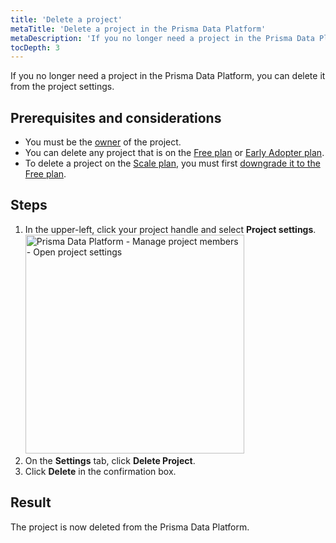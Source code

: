 ```yaml
---
title: 'Delete a project'
metaTitle: 'Delete a project in the Prisma Data Platform'
metaDescription: 'If you no longer need a project in the Prisma Data Platform, you can delete it from the project settings.'
tocDepth: 3
---
```


<TopBlock>

If you no longer need a project in the Prisma Data Platform, you can delete it from the project settings.
</TopBlock>

## Prerequisites and considerations

* You must be the [owner](/data-platform/members/user-roles) of the project.
* You can delete any project that is on the [Free plan](/data-platform/billing/plans-and-quotas#strongfreestrong-plan) or [Early Adopter plan](/data-platform/billing/early-adopter-plan).
* To delete a project on the [Scale plan](/data-platform/billing/plans-and-quotas#strongscalestrong-plan), you must first [downgrade it to the Free plan](/data-platform/billing/manage-plans#downgrade-to-free-plan).

## Steps

1. In the upper-left, click your project handle and select **Project settings**.
    <img
        src="https://res.cloudinary.com/prismaio/image/upload/v1666280499/docs/pdp/manage-project-members/manage-project-members-01-open-project-settings_zaodgg.png"
        alt="Prisma Data Platform - Manage project members - Open project settings"
        width="350px"
    />
2. On the **Settings** tab, click **Delete Project**.
3. Click **Delete** in the confirmation box.

## Result

The project is now deleted from the Prisma Data Platform.